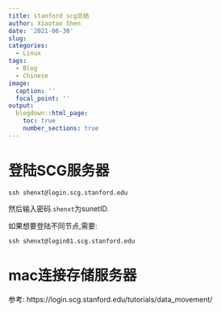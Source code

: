 ```yaml
---
title: stanford scg总结
author: Xiaotao Shen
date: '2021-06-30'
slug: 
categories:
  - Linux
tags:
  - Blog
  - Chinese
image:
  caption: ''
  focal_point: ''
output:
  blogdown::html_page:
    toc: true
    number_sections: true
---
```


# 登陆SCG服务器

```
ssh shenxt@login.scg.stanford.edu
```

然后输入密码.`shenxt`为sunetID.

如果想要登陆不同节点,需要:

```
ssh shenxt@login01.scg.stanford.edu
```

# mac连接存储服务器

参考: https://login.scg.stanford.edu/tutorials/data_movement/

